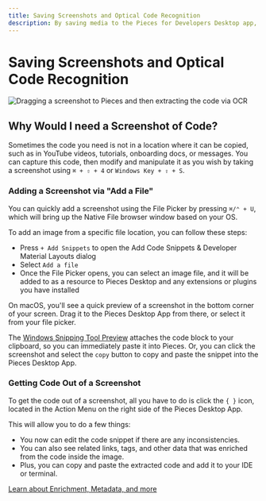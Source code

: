 ```yaml
---
title: Saving Screenshots and Optical Code Recognition
description: By saving media to the Pieces for Developers Desktop app, all of your screenshots and code can live side by side.
---
```


# Saving Screenshots and Optical Code Recognition

![Dragging a screenshot to Pieces and then extracting the code via OCR](https://storage.googleapis.com/pieces_static_resources/pfd_resource_center/CODE_FROM_SCREENSHOT.gif)

## Why Would I need a Screenshot of Code?
Sometimes the code you need is not in a location where it can be copied, such as in YouTube videos, tutorials, onboarding docs, or messages. You can capture this code, then modify and manipulate it as you wish by taking a screenshot using `⌘ + ⇧ + 4` or `Windows Key + ⇧ + S`.

### Adding a Screenshot via "Add a File"

You can quickly add a screenshot using the File Picker by pressing `⌘/⌃ + U`, which will bring up the Native File browser window based on your OS.

To add an image from a specific file location, you can follow these steps:
- Press `+ Add Snippets` to open the Add Code Snippets & Developer Material Layouts dialog
- Select `Add a file`
- Once the File Picker opens, you can select an image file, and it will be added to as a resource to Pieces Desktop and any extensions or plugins you have installed

On macOS, you'll see a quick preview of a screenshot in the bottom corner of your screen. Drag it to the Pieces Desktop App from there, or select it from your file picker.

The [Windows Snipping Tool Preview](https://support.microsoft.com/en-us/windows/use-snipping-tool-to-capture-screenshots-00246869-1843-655f-f220-97299b865f6b) attaches the code block to your clipboard, so you can immediately paste it into Pieces. Or, you can click the screenshot and select the `copy` button to copy and paste the snippet into the Pieces Desktop App.

### Getting Code Out of a Screenshot
To get the code out of a screenshot, all you have to do is click the `{ }` icon, located in the Action Menu on the right side of the Pieces Desktop App.

This will allow you to do a few things:
- You now can edit the code snippet if there are any inconsistencies.
- You can also see related links, tags, and other data that was enriched from the code inside the image.
- Plus, you can copy and paste the extracted code and add it to your IDE or terminal.

[Learn about Enrichment, Metadata, and more](/features/auto-enrichment)
